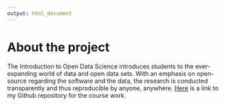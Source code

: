 ```yaml
---
output: html_document
---
```


# About the project

The Introduction to Open Data Science introduces students to the ever-expanding world of data and open data sets. With an emphasis on open-source regarding the software and the data, the research is conducted transparently and thus reproducible by anyone, anywhere. [Here](https://github.com/ehstahl/IODS-project) is a link to my Github repository for the course work.
